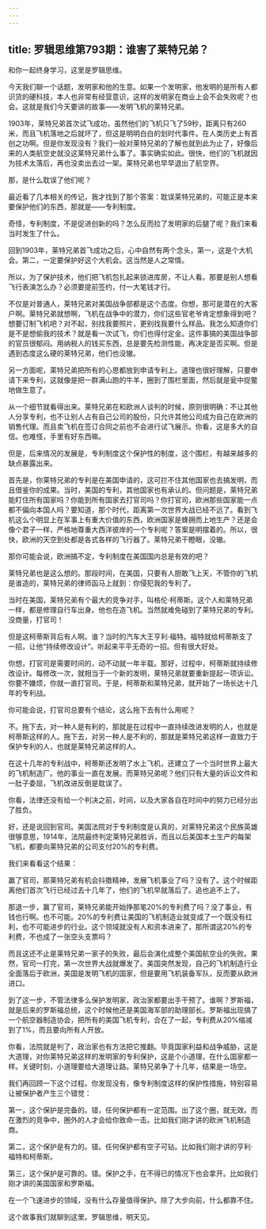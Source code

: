 ```yaml
---
---
---
```

title: 罗辑思维第793期：谁害了莱特兄弟？
---

和你一起终身学习，这里是罗辑思维。

今天我们聊一个话题，发明家和他的生意。如果一个发明家，他发明的是所有人都识货的硬科技，本人也非常有经营意识，这样的发明家在商业上会不会失败呢？也会。这就是我们今天要讲的故事——发明飞机的莱特兄弟。

1903年，莱特兄弟首次试飞成功，虽然他们的飞机只飞了59秒，距离只有260米，而且飞机落地之后就坏了，但这是明明白白的划时代事件。在人类历史上有首创之功啊。但是你发现没有？我们一般对莱特兄弟的了解也就到此为止了，好像后来的人类航空史就没这莱特兄弟什么事了。事实确实如此。很快，他们的飞机就因为技术太落后，再也没卖出去过一架。莱特兄弟也早早退出了航空界。

那，是什么耽误了他们呢？

最近看了几本相关的传记，我才找到了那个答案：耽误莱特兄弟的，可能正是本来要保护他们的东西，那就是——专利制度。

奇怪，专利制度，不是促进创新的吗？怎么反而拉了发明家的后腿了呢？我们来看当时发生了什么。

回到1903年，莱特兄弟首飞成功之后，心中自然有两个念头，第一，这是个大机会。第二，一定要保护好这个大机会。这当然是人之常情。

所以，为了保护技术，他们把飞机包扎起来锁进库房，不让人看。那要是别人想看飞行表演怎么办？必须要提前签约，付一大笔钱才行。

不仅是对普通人，莱特兄弟对美国战争部都是这个态度。你想，那可是潜在的大客户啊。莱特兄弟就想啊，飞机在战争中的潜力，你们这些官老爷肯定想象得到吧？想要订制飞机吧？对不起，别找我要照片，更别找我要什么样品。我怎么知道你们是不是想偷我的技术？就是看一次试飞，你们也得付定金。这件事搞的美国战争部的官员很郁闷。用纳税人的钱买东西，总是要先检测性能，再决定是否买啊。但是遇到态度这么硬的莱特兄弟，他们也没辙。

另一方面呢，莱特兄弟把所有的心思都放到申请专利上。道理也很好理解，只要申请下来专利，这就像是把一群满山跑的牛羊，圈到了围栏里面，然后就是瓮中捉鳖地做生意了。

从一个细节就看得出来。莱特兄弟在和欧洲人谈判的时候，原则很明确：不让其他人分享专利，也不让别人占有自己公司的股份，只允许其他公司成为自己在欧洲的销售代理。而且卖飞机在签订合同之前也不会进行试飞展示。你看，这是多大的自信。也难怪，手里有好东西嘛。

但是，后来情况的发展是，专利制度这个保护性的制度，这个围栏，有越来越多的缺点暴露出来。

首先是，你莱特兄弟的专利是在美国申请的，这可拦不住其他国家也去搞发明，而且借鉴你的成果。当时，美国的专利，其他国家也有承认的。但问题是，莱特兄弟能盯住所有国家吗？你能到所有国家去打官司吗？你打官司，欧洲那些国家能一点都不偏向本国人吗？要知道，那个时代，距离第一次世界大战已经不远了。看到飞机这么个明显上在军事上有重大价值的东西，欧洲国家是蜂拥而上地生产？还是会像个君子一样，严格地尊重大西洋彼岸的一个专利呢？答案是明摆着的。所以，很快，欧洲的天空到处都是各式各样的飞行器了。莱特兄弟干瞪眼，没辙。

那你可能会说，欧洲搞不定，专利制度在美国国内总是有效的吧？

莱特兄弟也是这么想的。那段时间，在美国，只要有人胆敢飞上天，不管你的飞机是谁造的，莱特兄弟的律师函马上就到：你侵犯我的专利了。

当时在美国，莱特兄弟有个最大的竞争对手，叫格伦·柯蒂斯。这个人和莱特兄弟一样，都是修理自行车出身。他也在造飞机。当然就难免碰到了莱特兄弟的专利。没商量，打官司！

但是这柯蒂斯背后有人啊。谁？当时的汽车大王亨利·福特。福特就给柯蒂斯支了一招，让他“持续修改设计”。听起来平平无奇的一招。但有很大好处。

你想，打官司是需要时间的，动不动就一年半载。那好，过程中，柯蒂斯就持续修改设计。每修改一次，就相当于一个新的发明，莱特兄弟就要重新提起一项诉讼。你要不嫌烦，你就一直打官司。于是，柯蒂斯和莱特兄弟，就开始了一场长达十几年的专利战。

你可能会说，打官司总要有个结论，这么拖下去有什么用呢？

不。拖下去，对一种人是有利的，那就是在过程中一直持续改进发明的人，也就是柯蒂斯这样的人。拖下去，对另一种人是不利的，那就是莱特兄弟这样一直致力于保护专利的人，也就是莱特兄弟这样的人。

在这十几年的专利战中，柯蒂斯还发明了水上飞机，还建立了一个当时世界上最大的飞机制造厂。他的事业一直在发展。而莱特兄弟呢？他们只有大量的诉讼文件和一肚子委屈，飞机改进反倒是耽误了。

你看，法律还没有给一个判决之前，时间，以及大家各自在时间中的努力已经分出了胜负。

好，还是说回到官司。美国法院对于专利制度是认真的，对莱特兄弟这个民族英雄很够意思，1914年，法院最终判定莱特兄弟胜诉，而且以后美国本土生产的每架飞机，都要向莱特兄弟的公司支付20%的专利费。

我们来看看这个结果：

赢了官司，那莱特兄弟有机会抖擞精神，发展飞机事业了吗？没有了。这个时候距离他们首次飞行已经过去十几年了，他们的飞机早就落后了。追也追不上了。

那退一步，赢了官司，莱特兄弟能开始挣那笔20%的专利费了吗？没了事业，有钱也行啊。也不可能。20%的专利费让美国的飞机制造业就变成了一个既没有红利，也不可能进步的行业。这个领域就没有人和资本进来了，那所谓这20%的专利费，不也成了一张空头支票吗？

而且这还不止是莱特兄弟一家子的失败，最后会演化成整个美国航空业的失败。果然，官司一打完，第一次世界大战就爆发了。美国突然发现，自己的飞机制造行业全面落后于欧洲，美国是发明飞机的国家，但是要用飞机装备军队，反而要从欧洲进口。

到了这一步，不管法律多么保护发明家，政治家都要出手干预了。谁啊？罗斯福，就是后来的罗斯福总统，这个时候他还是美国海军部的助理部长。罗斯福出现搞了一个航空器制造协会，把所有的美国飞机专利，合在了一起，专利费从20%缩减到了1%，而且要向所有人开放。

你看，法院就是判了，政治家也有方法把它推翻。毕竟国家利益和战争威胁，这是大道理，对你莱特兄弟这样的发明家的专利保护，这是个小道理，在什么国家都一样。关键时刻，小道理要给大道理让路。莱特兄弟争了十几年，结果是一场空。

我们再回顾一下这个过程。你发现没有，像专利制度这样的保护性措施，特别容易让被保护者产生三个错觉：

第一，这个保护是完备的。错，任何保护都有一定范围。出了这个圈，就无效。而在激烈的竞争中，圈外的人才会给你致命一击。比如我们刚才讲的欧洲飞机制造商。

第二，这个保护是有力的。错。任何保护都有空子可钻。比如我们刚才讲的亨利·福特和柯蒂斯。

第三，这个保护是可靠的。错。保护之手，在不得已的情况下也会拿开。比如我们刚才讲的美国国家和罗斯福。

在一个飞速进步的领域，没有什么存量值得保护。除了大步向前，什么都靠不住。

这个故事我们就聊到这里。罗辑思维，明天见。

